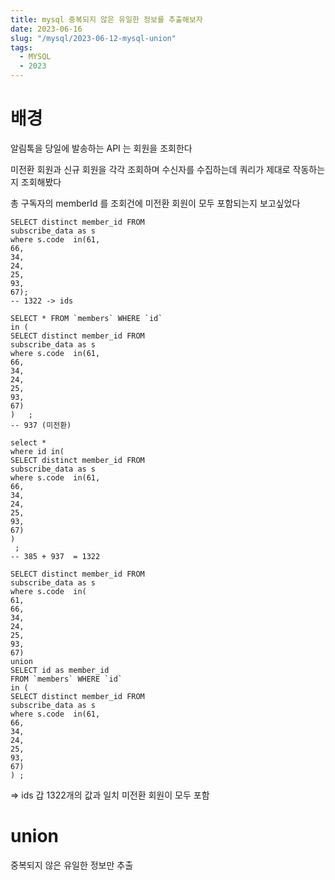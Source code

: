 ```yaml
---
title: mysql 중복되지 않은 유일한 정보를 추출해보자
date: 2023-06-16
slug: "/mysql/2023-06-12-mysql-union"
tags:
  - MYSQL
  - 2023
---
```

# 배경
알림톡을 당일에 발송하는 API 는 회원을 조회한다

미전환 회원과 신규 회원을 각각 조회하며
수신자를 수집하는데
쿼리가 제대로 작동하는지 조회해봤다

총 구독자의 memberId 를 조회건에
미전환 회원이 모두 포함되는지 보고싶었다
```
SELECT distinct member_id FROM
subscribe_data as s
where s.code  in(61,
66,
34,
24,
25,
93,
67);
-- 1322 -> ids
```

```
SELECT * FROM `members` WHERE `id`
in (
SELECT distinct member_id FROM
subscribe_data as s
where s.code  in(61,
66,
34,
24,
25,
93,
67)
)   ;
-- 937 (미전환)
```


```
select *
where id in(
SELECT distinct member_id FROM
subscribe_data as s
where s.code  in(61,
66,
34,
24,
25,
93,
67)
)
 ;
-- 385 + 937  = 1322
```


```
SELECT distinct member_id FROM
subscribe_data as s
where s.code  in(
61,
66,
34,
24,
25,
93,
67)
union
SELECT id as member_id
FROM `members` WHERE `id`
in (
SELECT distinct member_id FROM
subscribe_data as s
where s.code  in(61,
66,
34,
24,
25,
93,
67)
) ;
```
=> ids 갑 1322개의 값과 일치 미전환 회원이 모두 포함

# union
중복되지 않은 유일한 정보만 추출
